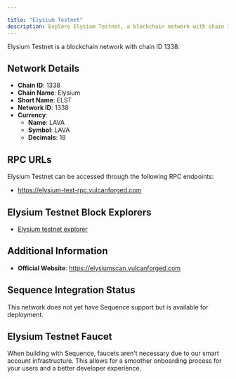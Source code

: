 ```yaml
---

title: "Elysium Testnet"
description: Explore Elysium Testnet, a blockchain network with chain ID 1338. Learn about its native currency, LAVA, and how to interact with the network.
---
```




Elysium Testnet is a blockchain network with chain ID 1338.

## Network Details

- **Chain ID**: 1338
- **Chain Name**: Elysium
- **Short Name**: ELST
- **Network ID**: 1338
- **Currency**: 
  - **Name**: LAVA
  - **Symbol**: LAVA
  - **Decimals**: 18

## RPC URLs

Elysium Testnet can be accessed through the following RPC endpoints:

- https://elysium-test-rpc.vulcanforged.com

## Elysium Testnet Block Explorers

- [Elysium testnet explorer](https://elysium-explorer.vulcanforged.com)

## Additional Information

- **Official Website**: https://elysiumscan.vulcanforged.com

## Sequence Integration Status

This network does not yet have Sequence support but is available for deployment.

## Elysium Testnet Faucet

When building with Sequence, faucets aren't necessary due to our smart account infrastructure. This allows for a smoother onboarding process for your users and a better developer experience.
